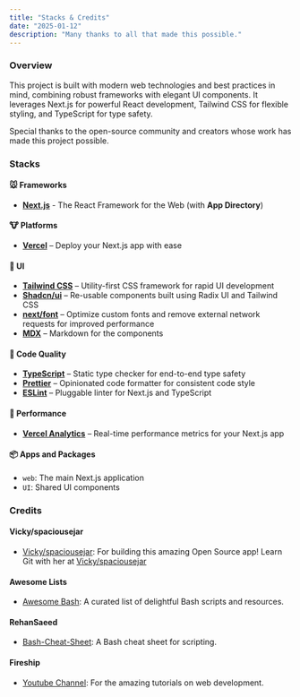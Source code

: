 ```yaml
---
title: "Stacks & Credits"
date: "2025-01-12"
description: "Many thanks to all that made this possible."
---
```


### Overview
This project is built with modern web technologies and best practices in mind, combining robust frameworks with elegant UI components. It leverages Next.js for powerful React development, Tailwind CSS for flexible styling, and TypeScript for type safety. 

Special thanks to the open-source community and creators whose work has made this project possible.

### Stacks

#### 🐭 Frameworks

- **[Next.js](https://nextjs.org/)** - The React Framework for the Web (with **App Directory**)

#### 🐮 Platforms

- **[Vercel](https://vercel.com/)** – Deploy your Next.js app with ease

#### 🐒 UI

- **[Tailwind CSS](https://tailwindcss.com/)** – Utility-first CSS framework for rapid UI development
- **[Shadcn/ui](https://ui.shadcn.com/)** – Re-usable components built using Radix UI and Tailwind CSS
- **[next/font](https://nextjs.org/docs/basic-features/font-optimization)** – Optimize custom fonts and remove external network requests for improved performance
- **[MDX](https://mdxjs.com/docs)** – Markdown for the components
  
#### 🐴 Code Quality

- **[TypeScript](https://www.typescriptlang.org/)** – Static type checker for end-to-end type safety
- **[Prettier](https://prettier.io/)** – Opinionated code formatter for consistent code style
- **[ESLint](https://eslint.org/)** – Pluggable linter for Next.js and TypeScript

#### 🐑 Performance

- **[Vercel Analytics](https://vercel.com/analytics)** – Real-time performance metrics for your Next.js app

#### 📦 Apps and Packages

- `web`: The main Next.js application
- `UI`: Shared UI components

### Credits
#### Vicky/spaciousejar
- [Vicky/spaciousejar](https://github.com/spaciousejar): For building this amazing Open Source app! Learn Git with her at [Vicky/spaciousejar](https://github.com/spaciousejar/learn-git-with-me)
#### Awesome Lists
- [Awesome Bash](https://github.com/awesome-lists/awesome-bash/): A curated list of delightful Bash scripts and resources.
#### RehanSaeed
- [Bash-Cheat-Sheet](https://github.com/RehanSaeed/Bash-Cheat-Sheet): A Bash cheat sheet for scripting.
#### Fireship
- [Youtube Channel](https://www.youtube.com/@Fireship): For the amazing tutorials on web development.

